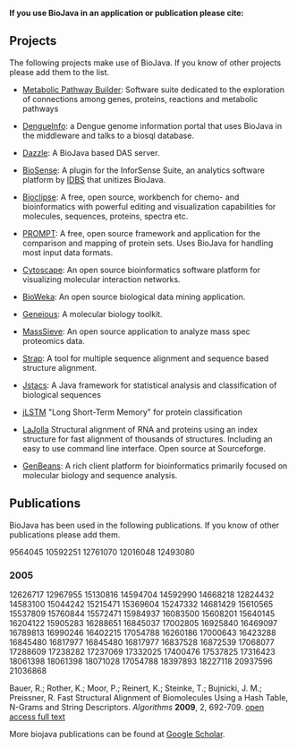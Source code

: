 '''If you use BioJava in an application or publication please cite:'''

{{Reference}}

== Projects ==
The following projects make use of BioJava. If you know of other projects please add them to the list.

* [http://www.genostar.com/ Metabolic Pathway Builder]: Software suite dedicated to the exploration of connections among genes, proteins, reactions and metabolic pathways

* [http://www.dengueinfo.org/ DengueInfo]: a Dengue genome information portal that uses BioJava in the middleware and talks to a biosql database.

* [http://www.derkholm.net/thomas/dazzle Dazzle]: A BioJava based DAS server.

* [http://www.idbs.com/InforSenseSuite/BioSense BioSense]: A plugin for the InforSense Suite, an analytics software platform by [http://www.idbs.com/ IDBS] that unitizes BioJava.

* [http://www.bioclipse.net Bioclipse]: A free, open source, workbench for chemo- and bioinformatics with powerful editing and visualization capabilities for molecules, sequences, proteins, spectra etc.

* [http://webclu.bio.wzw.tum.de/prompt PROMPT]: A free, open source framework and application for the comparison and mapping of protein sets. Uses BioJava for handling most input data formats.

* [http://www.cytoscape.org Cytoscape]: An open source bioinformatics software platform for visualizing molecular interaction networks.

* [http://www.bioweka.org BioWeka]: An open source biological data mining application.

* [http://www.biomatters.com Geneious]: A molecular biology toolkit.

* [http://www.ncbi.nlm.nih.gov/staff/slottad/MassSieve/ MassSieve]: An open source application to analyze mass spec proteomics data.

* [http://www.charite.de/bioinf/strap/ Strap]: A tool for multiple sequence alignment and sequence based structure alignment.

* [http://www.jstacs.de Jstacs]: A Java framework for statistical analysis and classification of biological sequences

* [http://www.bioinf.jku.at/software/LSTM_protein/ jLSTM] "Long Short-Term Memory" for protein classification 

* [http://lajolla.sourceforge.net LaJolla] Structural alignment of RNA and proteins using an index structure for fast alignment of thousands of structures. Including an easy to use command line interface. Open source at Sourceforge.

* [http://www.geneinfinity.org/genbeans/index.html GenBeans]: A rich client platform for bioinformatics primarily focused on molecular biology and sequence analysis.

== Publications ==
BioJava has been used in the following publications. If you know of other publications please add them.

<pubmed name="hidalgo1998"> 9564045 </pubmed>
<pubmed name="jacobs2000">10592251 </pubmed>
<pubmed name="xie2000">12761070</pubmed>
<pubmed> 12016048</pubmed>
<pubmed> 12493080 </pubmed>

===2005=== 

<pubmed > 12626717</pubmed>
<pubmed > 12967955 </pubmed>
<pubmed > 15130816 </pubmed>
<pubmed > 14594704 </pubmed>
<pubmed > 14592990 </pubmed>
<pubmed > 14668218</pubmed>
<pubmed > 12824432 </pubmed>
<pubmed > 14583100</pubmed>
<pubmed > 15044242 </pubmed>
<pubmed > 15215471 </pubmed>
<pubmed > 15369604 </pubmed>
<pubmed > 15247332 </pubmed>
<pubmed > 14681429 </pubmed>
<pubmed > 15610565 </pubmed>
<pubmed > 15537809</pubmed>
<pubmed > 15760844</pubmed>
<pubmed > 15572471 </pubmed>
<pubmed > 15984937 </pubmed>
<pubmed > 16083500 </pubmed>
<pubmed > 15608201 </pubmed>
<pubmed > 15640145 </pubmed>
<pubmed > 16204122 </pubmed>
<pubmed > 15905283 </pubmed>
<pubmed > 16288651 </pubmed>
<pubmed > 16845037 </pubmed>
<pubmed > 17002805 </pubmed>
<pubmed > 16925840 </pubmed>
<pubmed > 16469097</pubmed>
<pubmed > 16789813</pubmed>
<pubmed > 16990246</pubmed>
<pubmed >  16402215</pubmed>
<pubmed > 17054788 </pubmed>
<pubmed > 16260186 </pubmed>
<pubmed > 17000643</pubmed>
<pubmed >  16423288</pubmed>
<pubmed > 16845480 </pubmed>
<pubmed > 16817977 </pubmed>
<pubmed > 16845480</pubmed>
<pubmed > 16817977</pubmed>
<pubmed > 16837528</pubmed>
<pubmed > 16872539</pubmed>
<pubmed > 17068077</pubmed>
<pubmed > 17288609 </pubmed>
<pubmed > 17238282</pubmed>
<pubmed > 17237069 </pubmed>
<pubmed > 17332025</pubmed>
<pubmed > 17400476</pubmed>
<pubmed > 17537825</pubmed>
<pubmed > 17316423</pubmed>
<pubmed > 18061398</pubmed>
<pubmed name="zajac2008">18061398</pubmed>
<pubmed name="vernikos2008">18071028</pubmed>
<pubmed name="liang2008">17054788</pubmed>
<pubmed name="chalk2008">18397893</pubmed>
<pubmed name="gront2008">18227118</pubmed>
<pubmed name="Prlic2010"> 20937596 </pubmed>
<pubmed name="Rose2011">21036868</pubmed>


Bauer, R.; Rother, K.; Moor, P.; Reinert, K.; Steinke, T.; Bujnicki, J. M.; Preissner, R. 
Fast Structural Alignment of Biomolecules Using a Hash Table, N-Grams and String Descriptors. ''Algorithms'' '''2009''', 2, 692-709. 
[http://www.mdpi.com/1999-4893/2/2/692 open access full text]

More biojava publications can be found at [http://scholar.google.com/scholar?q=biojava Google Scholar].